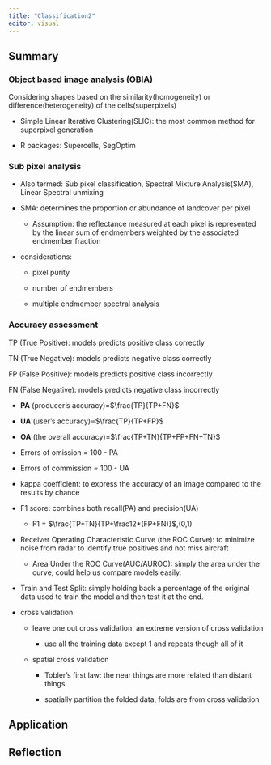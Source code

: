 ```yaml
---
title: "Classification2"
editor: visual
---
```


## Summary

### Object based image analysis (OBIA)

Considering shapes based on the similarity(homogeneity) or difference(heterogeneity) of the cells(superpixels)

-   Simple Linear Iterative Clustering(SLIC): the most common method for superpixel generation

-   R packages: Supercells, SegOptim

### Sub pixel analysis

-   Also termed: Sub pixel classification, Spectral Mixture Analysis(SMA), Linear Spectral unmixing

-   SMA: determines the proportion or abundance of landcover per pixel

    -   Assumption: the reflectance measured at each pixel is represented by the linear sum of endmembers weighted by the associated endmember fraction

-   considerations:

    -   pixel purity

    -   number of endmembers

    -   multiple endmember spectral analysis

### Accuracy assessment

TP (True Positive): models predicts positive class correctly

TN (True Negative): models predicts negative class correctly

FP (False Positive): models predicts positive class incorrectly

FN (False Negative): models predicts negative class incorrectly

-   **PA** (producer's accuracy)=$\frac{TP}{TP+FN}$

-   **UA** (user's accuracy)=$\frac{TP}{TP+FP}$

-   **OA** (the overall accuracy)=$\frac{TP+TN}{TP+FP+FN+TN}$

-   Errors of omission = 100 - PA

-   Errors of commission = 100 - UA

-   kappa coefficient: to express the accuracy of an image compared to the results by chance

-   F1 score: combines both recall(PA) and precision(UA)

    -   F1 = $\frac{TP+TN}{TP+\frac12*(FP+FN)}$,(0,1)

-   Receiver Operating Characteristic Curve (the ROC Curve): to minimize noise from radar to identify true positives and not miss aircraft

    -   Area Under the ROC Curve(AUC/AUROC): simply the area under the curve, could help us compare models easily.

-   Train and Test Split: simply holding back a percentage of the original data used to train the model and then test it at the end.

-   cross validation

    -   leave one out cross validation: an extreme version of cross validation

        -   use all the training data except 1 and repeats though all of it

    -   spatial cross validation

        -   Tobler's first law: the near things are more related than distant things.

        -   spatially partition the folded data, folds are from cross validation

## Application

## Reflection
